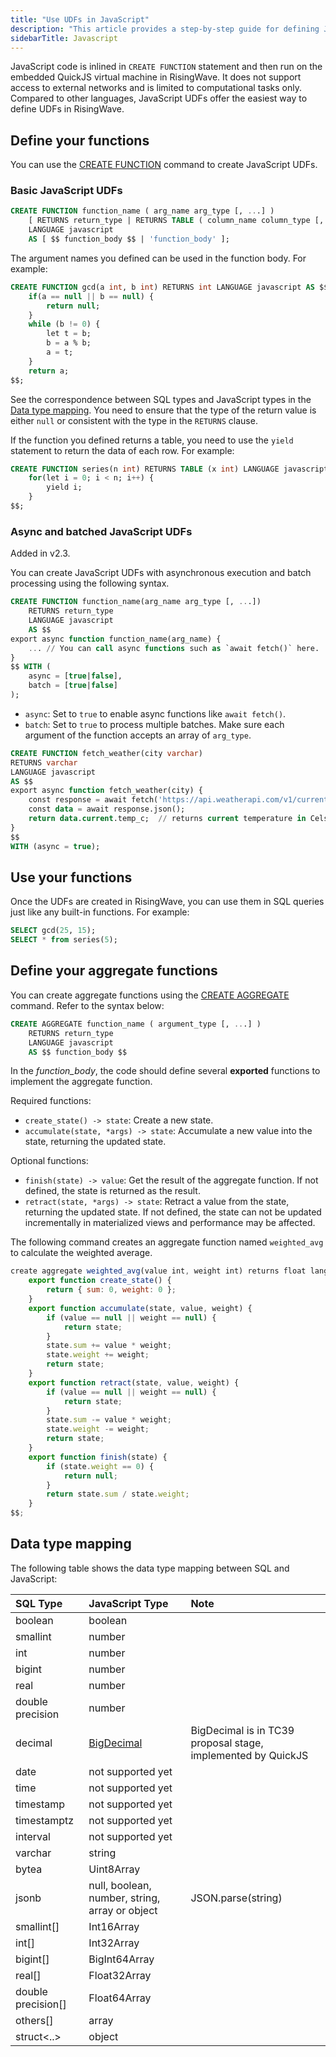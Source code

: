 ```yaml
---
title: "Use UDFs in JavaScript"
description: "This article provides a step-by-step guide for defining JavaScript functions in RisingWave."
sidebarTitle: Javascript
---
```


JavaScript code is inlined in `CREATE FUNCTION` statement and then run on the embedded QuickJS virtual machine in RisingWave. It does not support access to external networks and is limited to computational tasks only. Compared to other languages, JavaScript UDFs offer the easiest way to define UDFs in RisingWave.

## Define your functions

You can use the [CREATE FUNCTION](/sql/commands/sql-create-function) command to create JavaScript UDFs. 

### Basic JavaScript UDFs

```sql Syntax
CREATE FUNCTION function_name ( arg_name arg_type [, ...] )
    [ RETURNS return_type | RETURNS TABLE ( column_name column_type [, ...] ) ]
    LANGUAGE javascript
    AS [ $$ function_body $$ | 'function_body' ];
```

The argument names you defined can be used in the function body. For example:

```sql
CREATE FUNCTION gcd(a int, b int) RETURNS int LANGUAGE javascript AS $$
    if(a == null || b == null) {
        return null;
    }
    while (b != 0) {
        let t = b;
        b = a % b;
        a = t;
    }
    return a;
$$;
```

See the correspondence between SQL types and JavaScript types in the [Data type mapping](/sql/udfs/use-udfs-in-javascript#data-type-mapping). You need to ensure that the type of the return value is either `null` or consistent with the type in the `RETURNS` clause.

If the function you defined returns a table, you need to use the `yield` statement to return the data of each row. For example:

```sql
CREATE FUNCTION series(n int) RETURNS TABLE (x int) LANGUAGE javascript AS $$
    for(let i = 0; i < n; i++) {
        yield i;
    }
$$;
```

### Async and batched JavaScript UDFs

<Note>
Added in v2.3.
</Note>

You can create JavaScript UDFs with asynchronous execution and batch processing using the following syntax.

```sql Syntax
CREATE FUNCTION function_name(arg_name arg_type [, ...])
    RETURNS return_type
    LANGUAGE javascript
    AS $$
export async function function_name(arg_name) {
    ... // You can call async functions such as `await fetch()` here.
}
$$ WITH (
    async = [true|false],
    batch = [true|false]
);
```

- `async`: Set to `true` to enable async functions like `await fetch()`.
- `batch`: Set to `true` to process multiple batches. Make sure each argument of the function accepts an array of `arg_type`.

```sql Example
CREATE FUNCTION fetch_weather(city varchar) 
RETURNS varchar 
LANGUAGE javascript 
AS $$
export async function fetch_weather(city) {
    const response = await fetch('https://api.weatherapi.com/v1/current.json?key=YOUR_API_KEY&q=' + city);
    const data = await response.json();
    return data.current.temp_c;  // returns current temperature in Celsius
}
$$ 
WITH (async = true);
```

## Use your functions

Once the UDFs are created in RisingWave, you can use them in SQL queries just like any built-in functions. For example:

```sql
SELECT gcd(25, 15);
SELECT * from series(5);
```

## Define your aggregate functions

You can create aggregate functions using the [CREATE AGGREGATE](/sql/commands/sql-create-aggregate) command. Refer to the syntax below:

```sql
CREATE AGGREGATE function_name ( argument_type [, ...] )
    RETURNS return_type
    LANGUAGE javascript
    AS $$ function_body $$
```

In the _function\_body_, the code should define several **exported** functions to implement the aggregate function.

Required functions:

* `create_state() -> state`: Create a new state.
* `accumulate(state, *args) -> state`: Accumulate a new value into the state, returning the updated state.

Optional functions:

* `finish(state) -> value`: Get the result of the aggregate function. If not defined, the state is returned as the result.
* `retract(state, *args) -> state`: Retract a value from the state, returning the updated state. If not defined, the state can not be updated incrementally in materialized views and performance may be affected.

The following command creates an aggregate function named `weighted_avg` to calculate the weighted average.

```js Javascript UDAF
create aggregate weighted_avg(value int, weight int) returns float language javascript as $$
    export function create_state() {
        return { sum: 0, weight: 0 };
    }
    export function accumulate(state, value, weight) {
        if (value == null || weight == null) {
            return state;
        }
        state.sum += value * weight;
        state.weight += weight;
        return state;
    }
    export function retract(state, value, weight) {
        if (value == null || weight == null) {
            return state;
        }
        state.sum -= value * weight;
        state.weight -= weight;
        return state;
    }
    export function finish(state) {
        if (state.weight == 0) {
            return null;
        }
        return state.sum / state.weight;
    }
$$;
```

## Data type mapping

The following table shows the data type mapping between SQL and JavaScript:

| SQL Type             | JavaScript Type                                                                                                              | Note                                                         |
| :------------------- | :--------------------------------------------------------------------------------------------------------------------------- | :----------------------------------------------------------- |
| boolean              | boolean                                                                                                                      |                                                              |
| smallint             | number                                                                                                                       |                                                              |
| int                  | number                                                                                                                       |                                                              |
| bigint               | number                                                                                                                       |                                                              |
| real                 | number                                                                                                                       |                                                              |
| double precision     | number                                                                                                                       |                                                              |
| decimal              | [BigDecimal](https://github.com/tc39/proposal-decimal/blob/b958a7206774e86b1d443bd6b4926ec9342a9181/bigdecimal-reference.md) | BigDecimal is in TC39 proposal stage, implemented by QuickJS |
| date                 | not supported yet                                                                                                            |                                                              |
| time                 | not supported yet                                                                                                            |                                                              |
| timestamp            | not supported yet                                                                                                            |                                                              |
| timestamptz          | not supported yet                                                                                                            |                                                              |
| interval             | not supported yet                                                                                                            |                                                              |
| varchar              | string                                                                                                                       |                                                              |
| bytea                | Uint8Array                                                                                                                   |                                                              |
| jsonb                | null, boolean, number, string, array or object                                                                               | JSON.parse(string)                                           |
| smallint\[\]         | Int16Array                                                                                                                   |                                                              |
| int\[\]              | Int32Array                                                                                                                   |                                                              |
| bigint\[\]           | BigInt64Array                                                                                                                |                                                              |
| real\[\]             | Float32Array                                                                                                                 |                                                              |
| double precision\[\] | Float64Array                                                                                                                 |                                                              |
| others\[\]           | array                                                                                                                        |                                                              |
| struct\<..>           | object                                                                                                                       |                                                              |
